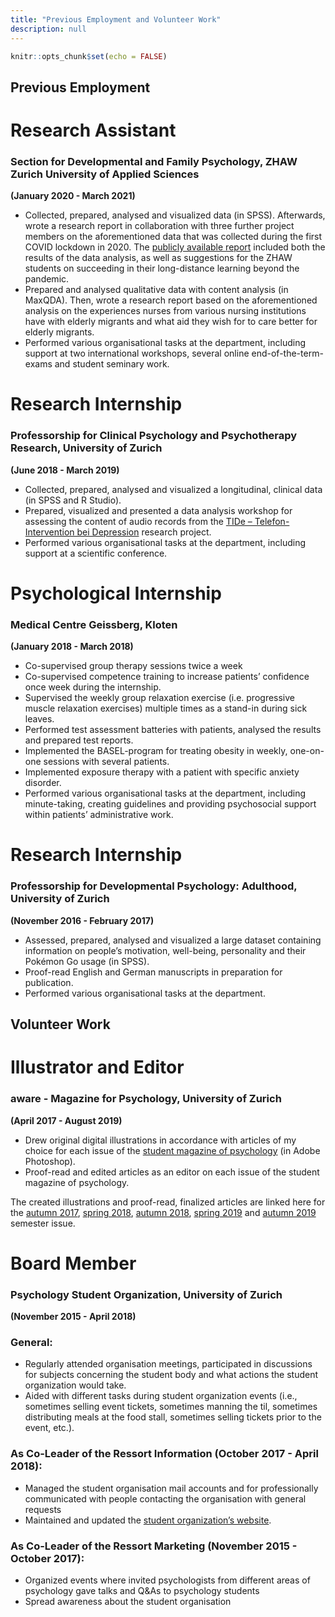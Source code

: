 ```yaml
---
title: "Previous Employment and Volunteer Work"
description: null
---
```


```r
knitr::opts_chunk$set(echo = FALSE)
```

## Previous Employment

# Research Assistant


### Section for Developmental and Family Psychology, ZHAW Zurich University of Applied Sciences
**(January 2020 - March 2021)**

- Collected, prepared, analysed and visualized data (in SPSS). Afterwards, wrote a research report in collaboration with three further project members on the aforementioned data that was collected during the first COVID lockdown in 2020. The [publicly available report](https://moodle.zhaw.ch/pluginfile.php/244189/mod_label/intro/Ratgeber_digitales_Lernen_ZHAW.pdf) included both the results of the data analysis, as well as suggestions for the ZHAW students on succeeding in their long-distance learning beyond the pandemic.
- Prepared and analysed qualitative data with content analysis (in MaxQDA). Then, wrote a research report based on the aforementioned analysis on the experiences nurses from various nursing institutions have with elderly migrants and what aid they wish for to care better for elderly migrants. 
- Performed various organisational tasks at the department, including support at two international workshops, several online end-of-the-term-exams and student seminary work. 


# Research Internship


### Professorship for Clinical Psychology and Psychotherapy Research, University of Zurich
**(June 2018 - March 2019)**

- Collected, prepared, analysed and visualized a longitudinal, clinical data (in SPSS and R Studio).
- Prepared, visualized and presented a data analysis workshop for assessing the content of audio records from the [TIDe – Telefon-Intervention bei Depression](https://psychologie.uzh.ch/de/bereiche/hea/klipfor/forschung/abgeschlossene-Forschungsprojekte/TIDe.html) research project. 
- Performed various organisational tasks at the department, including support at a scientific conference.  


# Psychological Internship

### Medical Centre Geissberg, Kloten
**(January 2018 - March 2018)**

- Co-supervised group therapy sessions twice a week
- Co-supervised competence training to increase patients' confidence once week during the internship.
- Supervised the weekly group relaxation exercise (i.e. progressive muscle relaxation exercises) multiple times as a stand-in during sick leaves.
- Performed test assessment batteries with patients, analysed the results and prepared test reports.
- Implemented the BASEL-program for treating obesity in weekly, one-on-one sessions with several patients. 
- Implemented exposure therapy with a patient with specific anxiety disorder. 
- Performed various organisational tasks at the department, including minute-taking, creating guidelines and providing psychosocial support within patients' administrative work.  


# Research Internship

### Professorship for Developmental Psychology: Adulthood, University of Zurich 
**(November 2016 - February 2017)**

- Assessed, prepared, analysed and visualized a large dataset containing information on people's motivation, well-being, personality and their Pokémon Go usage (in SPSS).  
- Proof-read English and German manuscripts in preparation for publication. 
- Performed various organisational tasks at the department. 



## Volunteer Work


# Illustrator and Editor

### aware - Magazine for Psychology, University of Zurich

**(April 2017 - August 2019)**

- Drew original digital illustrations in accordance with articles of my choice for each issue of the [student magazine of psychology](https://aware-psymagazin.ch/) (in Adobe Photoshop). 
- Proof-read and edited articles as an editor on each issue of the student magazine of psychology. 

The created illustrations and proof-read, finalized articles are linked here for the [autumn 2017](https://d1pdejp0rn9het.cloudfront.net/assets/aware_HS_17_9f49a8b480.pdf), [spring 2018](https://d1pdejp0rn9het.cloudfront.net/assets/aware_FS_18_a4d56e0274.pdf), [autumn 2018](https://d1pdejp0rn9het.cloudfront.net/assets/aware_HS_18_4a2fb4bc4e.pdf), [spring 2019](https://d1pdejp0rn9het.cloudfront.net/assets/aware_FS_19_db182f69d5.pdf) and [autumn 2019](https://d1pdejp0rn9het.cloudfront.net/assets/aware_HS_19_3f85db41c4.pdf) semester issue. 


# Board Member


### Psychology Student Organization, University of Zurich

**(November 2015 - April 2018)**

### General:

- Regularly attended organisation meetings, participated in discussions for subjects concerning the student body and what actions the student organization would take. 
- Aided with different tasks during student organization events (i.e., sometimes selling event tickets, sometimes manning the til, sometimes distributing meals at the food stall, sometimes selling tickets prior to the event, etc.).

### As Co-Leader of the Ressort Information (October 2017 - April 2018):

- Managed the student organisation mail accounts and for professionally communicated with people contacting the organisation with general requests
- Maintained and updated the [student organization’s website](https://www.faps.ch/). 

### As Co-Leader of the Ressort Marketing (November 2015 - October 2017):

- Organized events where invited psychologists from different areas of psychology gave talks and Q&As to psychology students
- Spread awareness about the student organisation
